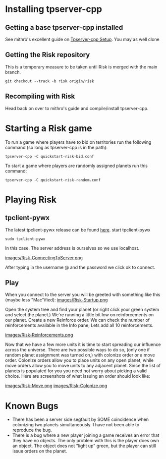= Installing tpserver-cpp =
== Getting a base tpserver-cpp installed ==
See mithro's excellent guide on [[Tpserver-cpp Setup]]. You may as well clone 
== Getting the Risk repository ==
This is a temporary measure to be taken until Risk is merged with the main branch.
<pre>
git checkout --track -b risk origin/risk 
</pre>
== Recompiling with Risk ==
Head back on over to mithro's guide and compile/install tpserver-cpp.


= Starting a Risk game =
To run a game where players have to bid on territories run the following command (so long as tpserver-cpp is in the path):
<pre>
tpserver-cpp -C quickstart-risk-bid.conf
</pre>
To start a game where players are randomly assigned planets run this command:
<pre>
tpserver-cpp -C quickstart-risk-random.conf
</pre>


= Playing Risk =
==tpclient-pywx==
The latest tpclient-pywx release can be found [http://thousandparsec.net/tp/downloads.php here].
start tpclient-pywx
<pre>
sudo tpclient-pywx
</pre>
In this case. The server address is ourselves so we use localhost.

[[images/Risk-ConnectingToServer.png]]

After typing in the username @ <gamename> and the password we click ok to connect.
==Play==
When you connect to the server you will be greeted with something like this (maybe less "Mac"ified):
[[images/Risk-Startup.png]]

Open the system tree and find your planet (or right click your green system and select the planet.) We're running a little bit low on reinforcements on our planet. Create a new Reinforce order. We can check the number of reinforcements available in the Info pane; Lets add all 10 reinforcements.

[[images/Risk-Reinforcements.png]]

Now that we have a few more units it is time to start spreading our influence across the universe. There are two possible ways to do so, (only one if random planet assignment was turned on,) with colonize order or a move order. Colonize orders allow you to place units on any open planet, while move orders allow you to move units to any adjacent planet. Since the list of planets is populated for you you need not worry about picking a valid choice. Here are screenshots of what issuing an order should look like:

[[images/Risk-Move.png]]    [[images/Risk-Colonize.png]]

= Known Bugs =
*There has been a server side segfault by SOME coincidence when colonizing two planets simultaneously. I have not been able to reproduce the bug.
*There is a bug where a new player joining a game receives an error that they have no objects. The only problem with this is the player does own an object. The object does not "light up" green, but the player can still issue orders on the planet.